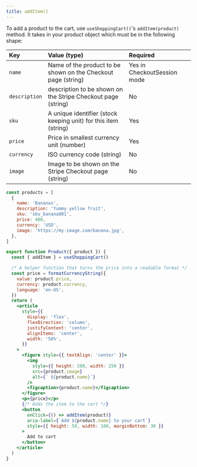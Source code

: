 ```yaml
---
title: addItem()
---
```



To add a product to the cart, use `useShoppingCart()`'s `addItem(product)` method. It takes in your product object which must be in the following shape:

| Key           | Value (type)                                                    | Required                    |
| :------------ | :-------------------------------------------------------------- | :-------------------------- |
| `name`        | Name of the product to be shown on the Checkout page (string)   | Yes in CheckoutSession mode |
| `description` | description to be shown on the Stripe Checkout page (string)    | No                          |
| `sku`         | A unique identifier (stock keeping unit) for this item (string) | Yes                         |
| `price`       | Price in smallest currency unit (number)                        | Yes                         |
| `currency`    | ISO currency code (string)                                      | No                          |
| `image`       | Image to be shown on the Stripe Checkout page (string)          | No                          |

```js
const products = [
  {
    name: 'Bananas',
    description: 'Yummy yellow fruit',
    sku: 'sku_banana001',
    price: 400,
    currency: 'USD',
    image: 'https://my-image.com/banana.jpg',
  },
]
```

<CartDisplayWrapper>
  <AddItem
  product={{
    name: 'Bananas',
    sku: 'sku_GBJ2Ep8246qeeT',
    price: 400,
    image:
      'https://images.unsplash.com/photo-1574226516831-e1dff420e562?ixlib=rb-1.2.1&ixid=eyJhcHBfaWQiOjEyMDd9&auto=format&fit=crop&w=1050&q=80',
    currency: 'USD',
  }}
/>

</CartDisplayWrapper>

```jsx
export function Product({ product }) {
  const { addItem } = useShoppingCart()

  /* A helper function that turns the price into a readable format */
  const price = formatCurrencyString({
    value: product.price,
    currency: product.currency,
    language: 'en-US',
  })
  return (
    <article
      style={{
        display: 'flex',
        flexDirection: 'column',
        justifyContent: 'center',
        alignItems: 'center',
        width: '50%',
      }}
    >
      <figure style={{ textAlign: 'center' }}>
        <img
          style={{ height: 200, width: 250 }}
          src={product.image}
          alt={` ${product.name}`}
        />
        <figcaption>{product.name}</figcaption>
      </figure>
      <p>{price}</p>
      {/* Adds the item to the cart */}
      <button
        onClick={() => addItem(product)}
        aria-label={`Add ${product.name} to your cart`}
        style={{ height: 50, width: 100, marginBottom: 30 }}
      >
        Add to cart
      </button>
    </article>
  )
}
```
